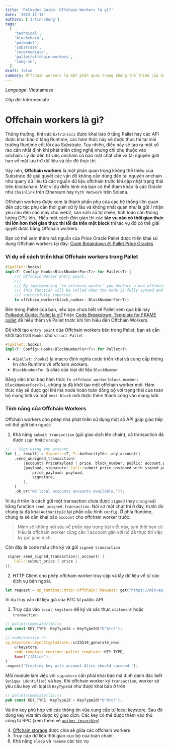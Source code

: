 ```yaml
---
title: 'Polkadot Guide: Offchain Workers là gì?'
date: '2023-12-15'
authors: ['1-tin-chung']
tags:
  [
    'technical',
    'blockchain',
    'polkadot',
    'substrate',
    'intermediate',
    'pallet/offchain-workers',
    'lang-vn',
  ]
draft: false
summary: Offchain workers là một phần quan trọng không thể thiếu của Substrate để giải quyết các vấn đề không cần dùng đến tài nguyên onchain như query dữ liệu từ các nguồn dữ liệu offchain trước khi cập nhật trạng thái trên blockchain.
---
```


_Language_: Vietnamese

_Cấp độ_: Intermediate

# Offchain workers là gì?

Thông thường, khi các `Extrinsics` được khai báo ở tầng Pallet hay các API được khai báo ở tấng Runtime, các hàm thức này sẽ được thực thi tại môi trường Runtime cốt lõi của Substrate. Tuy nhiên, điều này sẽ tạo ra một số rào cản nhất định khi phát triển công nghệ nhưng chỉ phụ thuộc vào onchain. Lý do đến từ việc onchain có bảo mật chặt chẽ và tài nguyên giới hạn về mặt lưu trữ dữ liệu và tốc độ thực thi.

Vậy nên, **Offchain workers** là một phần quan trọng không thể thiếu của Substrate để giải quyết các vấn đề không cần dùng đến tài nguyên onchain như query dữ liệu từ các nguồn dữ liệu offchain trước khi cập nhật trạng thái trên blockchain. Một ví dụ điển hình mà bạn có thể tham khảo là các Oracle như `Chainlink` trên Ethereum hay `Pyth Network` trên Solana.

Offchain workers được xem là thành phần phụ của các hệ thống liên quan đến các tác phụ cần thời gian xử lý lâu và không nhất quán như là gửi / nhận yêu cầu đến các máy chủ web2, sản sinh số tự nhiên, tính toán cần thông lượng CPU lớn...Hiểu một cách đơn giản thì các **tác vụ nào có thời gian thực thi lớn hơn thời gian thực thi tối đa trên một block** thì tác vụ đó có thể giải quyết được bằng Offchain workers.

Bạn có thể xem thêm mã nguồn của Price Oracle Pallet được triển khai sử dụng Offchain workers tại đây: [Code Breakdown @ Pallet Price Oracles](https://openguild.wtf/blog/polkadot/vn/code-breakdown-pallet-price-oracle)

### Ví dụ về cách triển khai Offchain workers trong Pallet

```rust
#[pallet::hooks]
impl<T: Config> Hooks<BlockNumberFor<T>> for Pallet<T> {
	/// Offchain Worker entry point.
	///
	/// By implementing `fn offchain_worker` you declare a new offchain worker.
	/// This function will be called when the node is fully synced and a new best block is
	/// successfully imported.
	fn offchain_worker(block_number: BlockNumberFor<T>)
```

Bên trong Pallet của bạn, nếu bạn chưa biết về Pallet xem qua bài này [Polkadot Guide: Pallet là gì?](https://openguild.wtf/blog/polkadot/vn/polkadot-guide-pallet-la-gi) hoặc [Code Breakdown: Template for FRAME pallet](https://openguild.wtf/blog/polkadot/vn/code-breakdown-pallet-template) để hiểu thêm về Pallet trước khi tìm hiểu đến Offchain Workers.

Để khởi tạo `entry point` của Offchain workers bên trong Pallet, bạn sẽ cần khởi tạo trait `Hooks` cho `struct Pallet`

```rust
#[pallet::hooks]
impl<T: Config> Hooks<BlockNumberFor<T>> for Pallet<T>
```

- `#[pallet::hooks]` là macro định nghĩa code triển khai và cung cấp thông tin cho Runtime về offchain workers.
- `BlockNumberFor` là alias của loại dữ liệu `BlockNumber`

Bằng việc khai báo hàm thức `fn offchain_worker(block_number: BlockNumberFor<T>)`, chúng ta đã khởi tạo một offchain worker mới. Hàm thức này sẽ được gọi khi mà node hoàn toàn đồng bộ với trạng thái của toàn bộ mạng lưới và một `best block` mới được thêm thành công vào mạng lưới.

### Tính năng của Offchain Workers

Offchain workers cho phép nhà phát triển sử dụng một số API giúp giao tiếp với thế giới bên ngoài:

1. Khả năng `submit transaction` (gửi giao dịch lên chain), cả transaction đã được `sign` hoặc `unsign`.

```rust
// -- Sign using any account
let (_, result) = Signer::<T, T::AuthorityId>::any_account()
	.send_unsigned_transaction(
		|account| PricePayload { price, block_number, public: account.public.clone() },
		|payload, signature| Call::submit_price_unsigned_with_signed_payload {
			price_payload: payload,
			signature,
		},
	)
	.ok_or("No local accounts accounts available.")?;
```

Ví dụ ở trên là cách gửi một transaction chưa được `signed` (hay `unsigned`) bằng function `send_usigned_transaction`. Nói sơ một chút thì ở đây, trước đó chúng ta đã khai `AuthorityId` tại phần cấu hình `config`. Ở phía Runtime, chúng ta sẽ cần khai báo `account` cho offchain worker trước.

> Mình sẽ không nói sâu về phần này trong bài viết này, tạm thời bạn cứ hiểu là offchain worker cũng cần 1 account gắn với nó để thực thi việc ký gửi giao dịch

Cỏn đây là code mẫu cho ký và gửi `signed transaction`

```rust
 signer.send_signed_transaction(|_account| {
	Call::submit_price { price }
});
```

2. HTTP Client cho phép offchain worker truy cập và lấy dữ liệu về từ các dịch vụ bên ngoài.

```rust
let request = sp_runtime::http::offchain::Request::get("https://min-api.cryptocompare.com/data/price?fsym=BTC&tsyms=USD");
```

Ví dụ truy vấn dữ liệu giá của BTC từ public API

3. Truy cập vào `local keystore` để ký và xác thực `statement` hoặc `transaction`

```rust
// pallet/template/lib.rs
pub const KEY_TYPE: KeyTypeId = KeyTypeId(*b"btc!");

// node/service.rs
sp_keystore::SyncCryptoStore::sr25519_generate_new(
	&*keystore,
	node_template_runtime::pallet_template::KEY_TYPE,
	Some("//Alice"),
)
.expect("Creating key with account Alice should succeed.");
```

Mỗi module làm việc với `signature` cần phải khai báo mã định danh đặc biết (`unique identifier`) và key. Khi offchain worker ký `transaction`, worker sẽ yêu cầu key với loại là `KeyTypeId` như được khai báo ở trên

```rust
// pallet/template/lib.rs
pub const KEY_TYPE: KeyTypeId = KeyTypeId(*b"btc!");
```

Và tìm key phù hợp với các thông tin vừa cung cấp từ local keystore. Sau đó dùng key vừa tim được ký giao dịch. Các key có thể được thêm vào thủ công từ RPC (xem thêm về [`author_insertKey`](https://github.com/Phala-Network/khala-parachain/blob/main/scripts/js/insert_session_key.js))

4. [Offchain storage](https://openguild.wtf/blog/polkadot/vn/polkadot-guide-offchain-storage) được chia sẻ giữa các offchain workers
5. Truy cập dữ liệu thời gian cục bộ của toàn chain.
6. Khả năng `sleep` và `resume` các tác vụ
